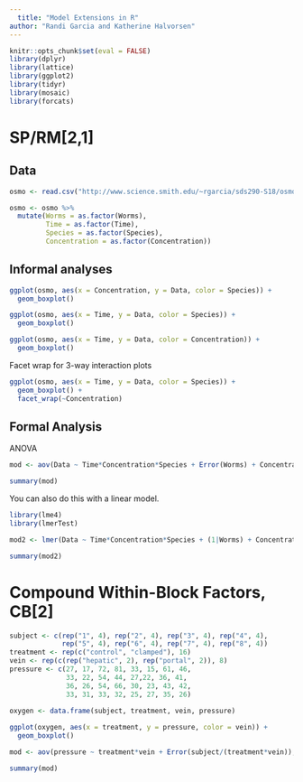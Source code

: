 ```yaml
---
  title: "Model Extensions in R"
author: "Randi Garcia and Katherine Halvorsen"
---
```

  
```r
knitr::opts_chunk$set(eval = FALSE)
library(dplyr)
library(lattice)
library(ggplot2)
library(tidyr)
library(mosaic)
library(forcats)
```

# SP/RM[2,1]

## Data

```r
osmo <- read.csv("http://www.science.smith.edu/~rgarcia/sds290-S18/osmoregulation3.csv")
```

```r
osmo <- osmo %>%
  mutate(Worms = as.factor(Worms),
         Time = as.factor(Time),
         Species = as.factor(Species),
         Concentration = as.factor(Concentration))
```

## Informal analyses

```r
ggplot(osmo, aes(x = Concentration, y = Data, color = Species)) +
  geom_boxplot()
```

```r
ggplot(osmo, aes(x = Time, y = Data, color = Species)) +
  geom_boxplot()
```

```r
ggplot(osmo, aes(x = Time, y = Data, color = Concentration)) +
  geom_boxplot()
```

Facet wrap for 3-way interaction plots

```r
ggplot(osmo, aes(x = Time, y = Data, color = Species)) +
  geom_boxplot() +
  facet_wrap(~Concentration)
```

## Formal Analysis

ANOVA

```r
mod <- aov(Data ~ Time*Concentration*Species + Error(Worms) + Concentration*Species, data = osmo)

summary(mod)
```

You can also do this with a linear model. 

```r
library(lme4)
library(lmerTest)

mod2 <- lmer(Data ~ Time*Concentration*Species + (1|Worms) + Concentration*Species, data = osmo)

summary(mod2)
```

# Compound Within-Block Factors, CB[2]

```r
subject <- c(rep("1", 4), rep("2", 4), rep("3", 4), rep("4", 4),
             rep("5", 4), rep("6", 4), rep("7", 4), rep("8", 4))
treatment <- rep(c("control", "clamped"), 16)
vein <- rep(c(rep("hepatic", 2), rep("portal", 2)), 8)
pressure <- c(27, 17, 72, 81, 33, 15, 61, 46,
              33, 22, 54, 44, 27,22, 36, 41,
              36, 26, 54, 66, 30, 23, 43, 42,
              33, 31, 33, 32, 25, 27, 35, 26)
  
oxygen <- data.frame(subject, treatment, vein, pressure)
```

```r
ggplot(oxygen, aes(x = treatment, y = pressure, color = vein)) +
  geom_boxplot()
```

```r
mod <- aov(pressure ~ treatment*vein + Error(subject/(treatment*vein)), data = oxygen)

summary(mod)
```
